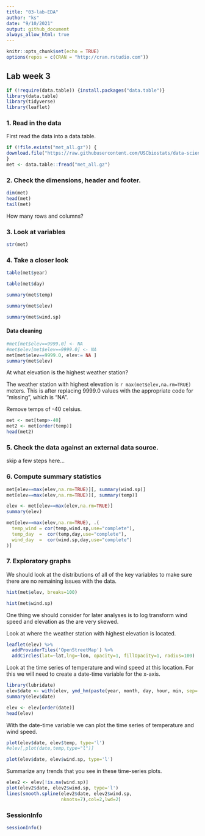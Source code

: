 ```yaml
---
title: "03-lab-EDA"
author: "ks"
date: "9/10/2021"
output: github_document
always_allow_html: true
---
```


```r
knitr::opts_chunk$set(echo = TRUE)
options(repos = c(CRAN = "http://cran.rstudio.com"))
```

## Lab week 3


```r
if (!require(data.table)) {install.packages("data.table")}
library(data.table)
library(tidyverse)
library(leaflet)
```

### 1. Read in the data

First read the data into a data.table.

```r
if (!file.exists("met_all.gz")) {
download.file("https://raw.githubusercontent.com/USCbiostats/data-science-data/master/02_met/met_all.gz", "data/met_all.gz", method="libcurl", timeout = 60)
}
met <- data.table::fread("met_all.gz")
```

### 2. Check the dimensions, header and footer.

```r
dim(met)
head(met)
tail(met)
```

How many rows and columns?

### 3. Look at variables

```r
str(met)
```

### 4. Take a closer look

```r
table(met$year)
```

```r
table(met$day)
```

```r
summary(met$temp)
```

```r
summary(met$elev)
```

```r
summary(met$wind.sp)
```

#### Data cleaning

```r
#met[met$elev==9999.0] <- NA
#met$elev[met$elev==9999.0] <- NA
met[met$elev==9999.0, elev:= NA ]
summary(met$elev)
```

At what elevation is the highest weather station?

The weather station with highest elevation is `r max(met$elev,na.rm=TRUE)` meters. This is after replacing 9999.0 values with the appropriate code for “missing”, which is “NA”.


Remove temps of -40 celsius.
```r
met <- met[temp>-40]
met2 <- met[order(temp)]
head(met2)
```


### 5. Check the data against an external data source.

skip a few steps here...

### 6. Compute summary statistics

```r
met[elev==max(elev,na.rm=TRUE)][, summary(wind.sp)]
met[elev==max(elev,na.rm=TRUE)][, summary(temp)]
```

```r
elev <- met[elev==max(elev,na.rm=TRUE)]
summary(elev)
```



```r
met[elev==max(elev,na.rm=TRUE), .(
  temp_wind = cor(temp,wind.sp,use="complete"),
  temp_day  =  cor(temp,day,use="complete"),
  wind_day  =  cor(wind.sp,day,use="complete")
)]
```

### 7. Exploratory graphs

We should look at the distributions of all of the key variables to make sure there are no remaining issues with the data.

```r
hist(met$elev, breaks=100)
```

```r
hist(met$wind.sp)
```

One thing we should consider for later analyses is to log transform wind speed and elevation as the are very skewed.

Look at where the weather station with highest elevation is located.

```r
leaflet(elev) %>%
  addProviderTiles('OpenStreetMap') %>% 
  addCircles(lat=~lat,lng=~lon, opacity=1, fillOpacity=1, radius=100)
```


Look at the time series of temperature and wind speed at this location. For this we will need to create a date-time variable for the x-axis.

```r
library(lubridate)
elev$date <- with(elev, ymd_hm(paste(year, month, day, hour, min, sep= ' ')))
summary(elev$date)
```

```r
elev <- elev[order(date)]
head(elev)
```

With the date-time variable we can plot the time series of temperature and wind speed.


```r
plot(elev$date, elev$temp, type='l')
#elev[,plot(date,temp,type="l")]
```

```r
plot(elev$date, elev$wind.sp, type='l')
```

Summarize any trends that you see in these time-series plots.

```r
elev2 <- elev[!is.na(wind.sp)]
plot(elev2$date, elev2$wind.sp, type='l')
lines(smooth.spline(elev2$date, elev2$wind.sp,
                    nknots=7),col=2,lwd=2)
```

###  SessionInfo

```r
sessionInfo()
```

